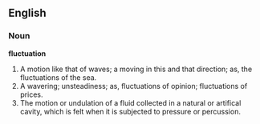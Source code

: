 ==English==

===Noun===

'''fluctuation'''

#A motion like that of waves; a moving in this and that direction; as, the fluctuations of the sea.
#A wavering; unsteadiness; as, fluctuations of opinion; fluctuations of prices.
#The motion or undulation of a fluid collected in a natural or artifical cavity, which is felt when it is subjected to pressure or percussion.
